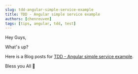 ```yaml
---
slug: tdd-angular-simple-service-example
title: TDD - Angular simple service example
authors: [chenreuven]
tags: [tips, angular, tdd, test]
---
```


Hey Guys,

What׳s up?

Here is a Blog posts for [TDD - Angular simple service example](https://medium.com/@chen.reuven/tdd-angular-simple-service-example-57d0e34a528a).

Bless you All 🚀

